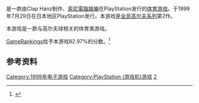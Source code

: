 {{NoteTA
| G1=Games
}}

{{vgname|全民高尔夫2|ja=みんなのGOLF2|en=Hot Shots Golf 2|diff=yes|aka=大众高尔夫2}}是一款由Clap Hanz制作、[[索尼電腦娛樂|索尼電腦娛樂]]在PlayStation发行的[[体育游戏|体育游戏]]。于1999年7月29日在日本地区PlayStation发行。本游戏是[[全民高尔夫系列|全民高尔夫系列]]第2作。

本游戏是一款与高尔夫球相关的体育类游戏。

[[GameRankings|GameRankings]]给予本游戏82.97%的分数。<ref>{{cite web |url=http://www.gamerankings.com/ps/197574-hot-shots-golf-2/index.html |title=Hot Shots Golf 2 for PlayStation |publisher=[[GameRankings|GameRankings]] |accessdate=2015-01-13 |archive-date=2014-10-08 |archive-url=https://web.archive.org/web/20141008193122/http://www.gamerankings.com/ps/197574-hot-shots-golf-2/index.html |dead-url=no }}</ref>

== 参考资料 ==
{{Reflist}}
{{全民高尔夫系列}}
{{DEFAULTSORT:Everybody's Golf 2}}
[[Category:1999年电子游戏|Category:1999年电子游戏]]
[[Category:PlayStation_(游戏机)游戏|Category:PlayStation (游戏机)游戏]]
[[Category:全民高爾夫系列|2]]

{{playStation-stub}}
{{sports-videogame-stub}}
